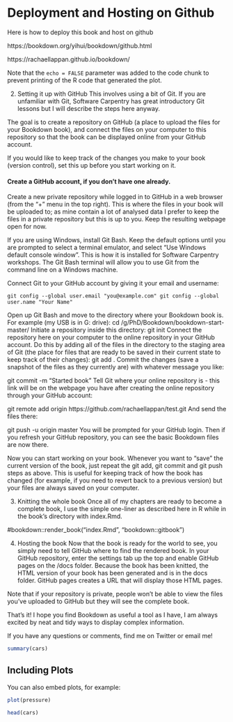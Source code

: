 # Deployment and Hosting on Github

Here is how to deploy this book and host on github



https://bookdown.org/yihui/bookdown/github.html


https://rachaellappan.github.io/bookdown/


Note that the `echo = FALSE` parameter was added to the code chunk to prevent printing of the R code that generated the plot.



2. Setting it up with GitHub
This involves using a bit of Git. If you are unfamiliar with Git, Software Carpentry has great introductory Git lessons but I will describe the steps here anyway.

The goal is to create a repository on GitHub (a place to upload the files for your Bookdown book), and connect the files on your computer to this repository so that the book can be displayed online from your GitHub account.

If you would like to keep track of the changes you make to your book (version control), set this up before you start working on it.

#### Create a GitHub account, if you don’t have one already.

Create a new private repository while logged in to GitHub in a web browser (from the “+” menu in the top right). This is where the files in your book will be uploaded to; as mine contain a lot of analysed data I prefer to keep the files in a private repository but this is up to you. Keep the resulting webpage open for now.

If you are using Windows, install Git Bash. Keep the default options until you are prompted to select a terminal emulator, and select “Use Windows default console window”. This is how it is installed for Software Carpentry workshops. The Git Bash terminal will allow you to use Git from the command line on a Windows machine.

Connect Git to your GitHub account by giving it your email and username:

`git config --global user.email "you@example.com"
git config --global user.name "Your Name"`

Open up Git Bash and move to the directory where your Bookdown book is. For example (my USB is in G: drive):
cd /g/PhD/Bookdown/bookdown-start-master/
Initiate a repository inside this directory:
git init
Connect the repository here on your computer to the online repository in your GitHub account. Do this by adding all of the files in the directory to the staging area of Git (the place for files that are ready to be saved in their current state to keep track of their changes):
git add .
Commit the changes (save a snapshot of the files as they currently are) with whatever message you like:

git commit -m "Started book"
Tell Git where your online repository is - this link will be on the webpage you have after creating the online repository through your GitHub account:

git remote add origin https://github.com/rachaellappan/test.git
And send the files there:

git push -u origin master
You will be prompted for your GitHub login. Then if you refresh your GitHub repository, you can see the basic Bookdown files are now there.

Now you can start working on your book. Whenever you want to “save” the current version of the book, just repeat the git add, git commit and git push steps as above. This is useful for keeping track of how the book has changed (for example, if you need to revert back to a previous version) but your files are always saved on your computer.

3. Knitting the whole book
Once all of my chapters are ready to become a complete book, I use the simple one-liner as described here in R while in the book’s directory with index.Rmd.

#bookdown::render_book("index.Rmd", "bookdown::gitbook")






4. Hosting the book
Now that the book is ready for the world to see, you simply need to tell GitHub where to find the rendered book. In your GitHub repository, enter the settings tab up the top and enable GitHub pages on the /docs folder. Because the book has been knitted, the HTML version of your book has been generated and is in the docs folder. GitHub pages creates a URL that will display those HTML pages.



Note that if your repository is private, people won’t be able to view the files you’ve uploaded to GitHub but they will see the complete book.

That’s it! I hope you find Bookdown as useful a tool as I have, I am always excited by neat and tidy ways to display complex information.

If you have any questions or comments, find me on Twitter or email me!


```r
summary(cars)
```

## Including Plots

You can also embed plots, for example:

```r
plot(pressure)
```


```r
head(cars)
```

